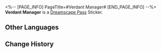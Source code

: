 <%-- [PAGE_INFO]
PageTitle=#Verdant Manager#
[END_PAGE_INFO] --%>
{{Stub|Location information}}
{{Item Infobox
|id          = 225024
|image       = Dreamscape Pass Sticker Verdant Manager.png
|type        = Dreamscape Pass Sticker
|type2       = Ashes to Ashes, Dust to Dust Stickers
|invCategory = 
|rarity      = 4
|effect      = 
|description = Digital stickers that can be used to decorate the pages of the Dreamtour Handbook. They come in many different styles.
|source1     = [[Unlocked by Default]]
}}
{{Description|Let's plan the operations together again, tweet!}}
'''Verdant Manager''' is a [[Dreamscape Pass]] Sticker.

==Other Languages==
{{Other Languages
|en   = Verdant Manager
|zhs  = 草绿经理
|zht  = 草綠經理
|ja   = マネージャー・グリーン
|ko   = 그린 매니저
|es   = Director Verde
|fr   = Gérant Vert
|ru   = Салатовый Менеджер
|th   = ผู้จัดการเขียวขจี
|vi   = Giám Đốc Cỏ Xanh
|de   = Direktor Grün
|id   = Manajer Hijau Rumput
|pt   = Gerente Verdejante
}}

==Change History==
{{Change History|2.3}}